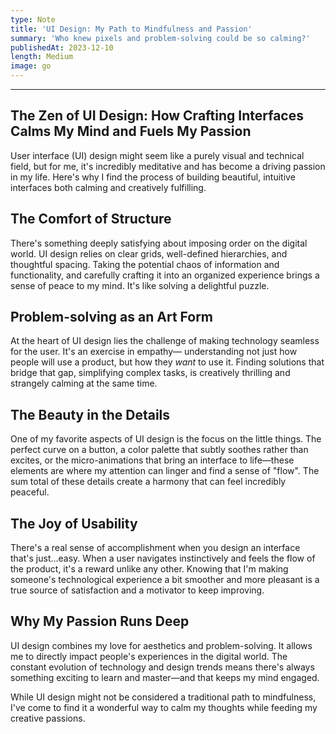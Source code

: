 ```yaml
---
type: Note
title: 'UI Design: My Path to Mindfulness and Passion'
summary: 'Who knew pixels and problem-solving could be so calming?'
publishedAt: 2023-12-10
length: Medium
image: go
---
```


---
The Zen of UI Design: How Crafting Interfaces Calms My Mind and Fuels My Passion
---

User interface (UI) design might seem like a purely visual and technical field, but for me, it's incredibly meditative and has become a driving passion in my life. Here's why I find the process of building beautiful, intuitive interfaces both calming and creatively fulfilling. 

## The Comfort of Structure

There's something deeply satisfying about imposing order on the digital world. UI design relies on clear grids, well-defined hierarchies, and thoughtful spacing. Taking the potential chaos of information and functionality, and carefully crafting it into an organized experience brings a sense of peace to my mind. It's like solving a delightful puzzle.

## Problem-solving as an Art Form

At the heart of UI design lies the challenge of making technology seamless for the user. It's an exercise in empathy— understanding not just how people will use a product, but how they *want* to use it. Finding solutions that bridge that gap, simplifying complex tasks, is creatively thrilling and strangely calming at the same time.

## The Beauty in the Details

One of my favorite aspects of UI design is the focus on the little things. The perfect curve on a button, a color palette that subtly soothes rather than excites, or the micro-animations that bring an interface to life—these elements are where my attention can linger and find a sense of "flow". The sum total of these details create a harmony  that can feel incredibly peaceful.

## The Joy of Usability

There's a real sense of accomplishment when you design an interface that's just...easy. When a user navigates instinctively and feels the flow of the product, it's a reward unlike any other. Knowing that I'm making someone's technological experience a bit smoother and more pleasant is a true source of satisfaction and a motivator to keep improving. 

## Why My Passion Runs Deep

UI design combines my love for aesthetics and problem-solving. It allows me to directly impact people's experiences in the digital world. The constant evolution of technology and design trends means there's always something exciting to learn and master—and that keeps my mind engaged.

While UI design might not be considered a traditional path to mindfulness, I've come to find it a wonderful way to calm my thoughts while feeding my creative passions.
